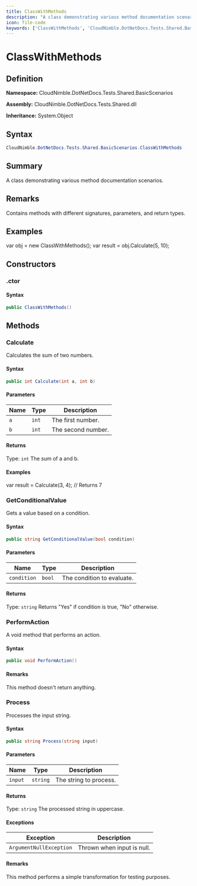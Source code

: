 ```yaml
---
title: ClassWithMethods
description: "A class demonstrating various method documentation scenarios."
icon: file-code
keywords: ['ClassWithMethods', 'CloudNimble.DotNetDocs.Tests.Shared.BasicScenarios.ClassWithMethods', 'CloudNimble.DotNetDocs.Tests.Shared.BasicScenarios', 'class', 'System.Object']
---
```


# ClassWithMethods

## Definition

**Namespace:** CloudNimble.DotNetDocs.Tests.Shared.BasicScenarios

**Assembly:** CloudNimble.DotNetDocs.Tests.Shared.dll

**Inheritance:** System.Object

## Syntax

```csharp
CloudNimble.DotNetDocs.Tests.Shared.BasicScenarios.ClassWithMethods
```

## Summary

A class demonstrating various method documentation scenarios.

## Remarks

Contains methods with different signatures, parameters, and return types.

## Examples

var obj = new ClassWithMethods();
            var result = obj.Calculate(5, 10);

## Constructors

### .ctor

#### Syntax

```csharp
public ClassWithMethods()
```

## Methods

### Calculate

Calculates the sum of two numbers.

#### Syntax

```csharp
public int Calculate(int a, int b)
```

#### Parameters

| Name | Type | Description |
|------|------|-------------|
| `a` | `int` | The first number. |
| `b` | `int` | The second number. |

#### Returns

Type: `int`
The sum of a and b.

#### Examples

var result = Calculate(3, 4); // Returns 7

### GetConditionalValue

Gets a value based on a condition.

#### Syntax

```csharp
public string GetConditionalValue(bool condition)
```

#### Parameters

| Name | Type | Description |
|------|------|-------------|
| `condition` | `bool` | The condition to evaluate. |

#### Returns

Type: `string`
Returns "Yes" if condition is true, "No" otherwise.

### PerformAction

A void method that performs an action.

#### Syntax

```csharp
public void PerformAction()
```

#### Remarks

This method doesn't return anything.

### Process

Processes the input string.

#### Syntax

```csharp
public string Process(string input)
```

#### Parameters

| Name | Type | Description |
|------|------|-------------|
| `input` | `string` | The string to process. |

#### Returns

Type: `string`
The processed string in uppercase.

#### Exceptions

| Exception | Description |
|-----------|-------------|
| `ArgumentNullException` | Thrown when input is null. |

#### Remarks

This method performs a simple transformation for testing purposes.

